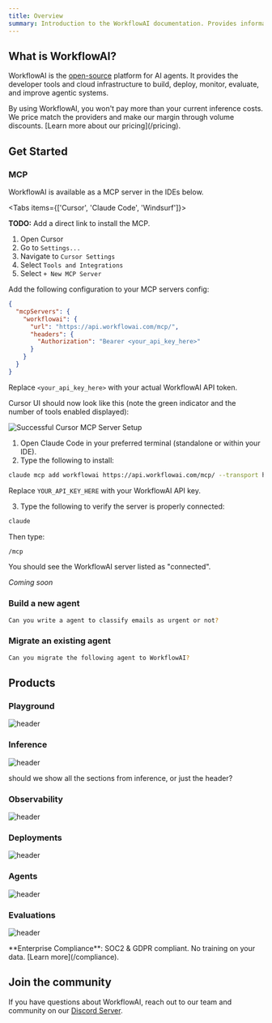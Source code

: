 ```yaml
---
title: Overview
summary: Introduction to the WorkflowAI documentation. Provides information on what WorkflowAI is and how to get started with building, deploying, and improving AI agents.
---
```



## What is WorkflowAI?

WorkflowAI is the [open-source](https://github.com/workflowai/workflowai) platform for AI agents. It provides the developer tools and cloud infrastructure to build, deploy, monitor, evaluate, and improve agentic systems.

<Callout type="info" href="/pricing">
By using WorkflowAI, you won't pay more than your current inference costs. We price match the providers and make our margin through volume discounts. [Learn more about our pricing](/pricing).
</Callout>

## Get Started

### MCP 

WorkflowAI is available as a MCP server in the IDEs below.

<Tabs items={['Cursor', 'Claude Code', 'Windsurf']}>

<Tab value="Cursor">

<Callout type="info">**TODO:** Add a direct link to install the MCP.</Callout>

1. Open Cursor
2. Go to `Settings...`
3. Navigate to `Cursor Settings`
4. Select `Tools and Integrations`
5. Select `+ New MCP Server`

Add the following configuration to your MCP servers config:

   ```json
   {
     "mcpServers": {
       "workflowai": {
         "url": "https://api.workflowai.com/mcp/",
         "headers": {
           "Authorization": "Bearer <your_api_key_here>"
         }
       }
     }
   }
   ```
Replace `<your_api_key_here>` with your actual WorkflowAI API token.

Cursor UI should now look like this (note the green indicator and the number of tools enabled displayed):

![Successful Cursor MCP Server Setup](/images/mcp/cursor-setup-ok.png)

</Tab>

<Tab value="Claude Code">

1. Open Claude Code in your preferred terminal (standalone or within your IDE).
2. Type the following to install:

```bash
claude mcp add workflowai https://api.workflowai.com/mcp/ --transport http -H "Authorization: Bearer YOUR_API_KEY_HERE"
```

Replace `YOUR_API_KEY_HERE` with your WorkflowAI API key.

3. Type the following to verify the server is properly connected:

```bash
claude
```

Then type:
```bash
/mcp 
```

You should see the WorkflowAI server listed as "connected".


</Tab>

<Tab value="Windsurf">

*Coming soon*

</Tab>

</Tabs>

### Build a new agent 

```bash
Can you write a agent to classify emails as urgent or not?
```

### Migrate an existing agent

```bash
Can you migrate the following agent to WorkflowAI?
```

## Products

### Playground

![header](</images/overview/playground.png>)

<Card
  title="Playground"
  description="Our goal is to build the best playground that supports all leading AI models."
  href="/playground"
/>

### Inference

![header](</images/overview/inference.png>)

<Callout type="info">
should we show all the sections from inference, or just the header?
</Callout>

### Observability

![header](</images/overview/observability.png>)

### Deployments

![header](</images/overview/deployments.png>)

### Agents

![header](</images/overview/agents.png>)

### Evaluations

![header](</images/overview/evaluations.png>)

<Callout type="info">
**Enterprise Compliance**: SOC2 & GDPR compliant. No training on your data. [Learn more](/compliance).
</Callout>

## Join the community

If you have questions about WorkflowAI, reach out to our team and community on our [Discord Server](https://discord.com/invite/auuf8DREZh).
